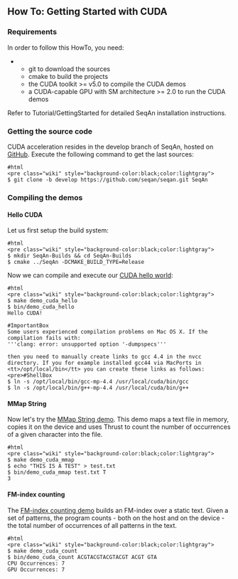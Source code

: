 
== How To: Getting Started with CUDA ==

=== Requirements ===

In order to follow this HowTo, you need:
**git to download the sources
**cmake to build the projects
**the CUDA toolkit >= v5.0 to compile the CUDA demos
**a CUDA-capable GPU with SM architecture >= 2.0 to run the CUDA demos

Refer to Tutorial/GettingStarted for detailed SeqAn installation instructions.

=== Getting the source code ===

CUDA acceleration resides in the develop branch of SeqAn, hosted on [http://github.com/seqan/ GitHub]. Execute the following command to get the last sources:

<pre>
#html
<pre class="wiki" style="background-color:black;color:lightgray">
$ git clone -b develop https://github.com/seqan/seqan.git SeqAn
</pre>

=== Compiling the demos ===

==== Hello CUDA ====

Let us first setup the build system:

<pre>
#html
<pre class="wiki" style="background-color:black;color:lightgray">
$ mkdir SeqAn-Builds && cd SeqAn-Builds
$ cmake ../SeqAn -DCMAKE_BUILD_TYPE=Release
</pre>

Now we can compile and execute our [http://github.com/seqan/seqan/blob/develop/extras/demos/cuda/hello.cu CUDA hello world]:

<pre>
#html
<pre class="wiki" style="background-color:black;color:lightgray">
$ make demo_cuda_hello
$ bin/demo_cuda_hello
Hello CUDA!
</pre>


<pre>#ImportantBox
Some users experienced compilation problems on Mac OS X. If the compilation fails with:
'''clang: error: unsupported option '-dumpspecs'''

then you need to manually create links to gcc 4.4 in the nvcc directory. If you for example installed gcc44 via MacPorts in <tt>/opt/local/bin</tt> you can create these links as follows:
<pre>#ShellBox
$ ln -s /opt/local/bin/gcc-mp-4.4 /usr/local/cuda/bin/gcc
$ ln -s /opt/local/bin/g++-mp-4.4 /usr/local/cuda/bin/g++
</pre>
</pre>
==== MMap String ====

Now let's try the [http://github.com/seqan/seqan/blob/develop/extras/demos/cuda/mmap.cu MMap String demo]. This demo maps a text file in memory, copies it on the device and uses Thrust to count the number of occurrences of a given character into the file.

<pre>
#html
<pre class="wiki" style="background-color:black;color:lightgray">
$ make demo_cuda_mmap
$ echo "THIS IS A TEST" > test.txt
$ bin/demo_cuda_mmap test.txt T
3
</pre>

==== FM-index counting ====

The [http://github.com/seqan/seqan/blob/develop/extras/demos/cuda/count.cu FM-index counting demo] builds an FM-index over a static text. Given a set of patterns, the program counts - both on the host and on the device - the total number of occurrences of all patterns in the text.

<pre>
#html
<pre class="wiki" style="background-color:black;color:lightgray">
$ make demo_cuda_count
$ bin/demo_cuda_count ACGTACGTACGTACGT ACGT GTA
CPU Occurrences: 7
GPU Occurrences: 7
</pre>



{{TracNotice|{{PAGENAME}}}}